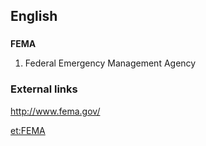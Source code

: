 ==English==

==={{acronym}}===
'''FEMA'''

#Federal Emergency Management Agency

===External links===
http://www.fema.gov/

[[et:FEMA]]
